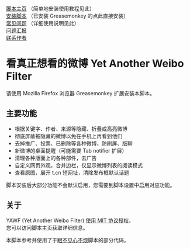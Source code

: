 [https://tiansh.github.io/yawf/ 脚本主页] （简单地安装使用教程见此） <br />
[https://tiansh.github.io/yawf/Yet_Another_Weibo_Filter.user.js 安装脚本]  （已安装 Greasemonkey 的点此直接安装）<br />
[https://github.com/tiansh/yawf/wiki/%E5%B8%B8%E8%A7%81%E9%97%AE%E9%A2%98 常见问题]  （详细使用说明见此）<br />
[https://github.com/tiansh/yawf/issues 问题汇报] <br />
[http://weibo.com/tsh90 联系作者] <br />

= 看真正想看的微博 Yet Another Weibo Filter =

请使用 Mozilla Firefox 浏览器 Greasemonkey 扩展安装本脚本。

== 主要功能 ==

* 根据关键字、作者、来源等隐藏、折叠或高亮微博
* 彻底屏蔽被隐藏的微博以免在手机上再看到他们
* 去掉推广、投票、已删除等各种微博，防刷屏、版聊
* 新微博的桌面提醒（可能需要 Tab notifier 扩展）
* 清理各种版面上的各种部件，去广告
* 自定义网页外观，合并边栏，仅显示微博列表的阅读模式
* 查看原图，展开 t.cn 短网址，清除发布框默认话题
脚本安装后大部分功能不会默认启用，您需要到脚本设置中启用对应功能。

== 关于 ==

YAWF (Yet Another Weibo Filter) [https://github.com/tiansh/yawf/blob/master/LICENSE.wikimedia 使用 MIT 协议授权]。<br />
您可以访问脚本主页获取详细信息。

本脚本参考并使用了于[https://code.google.com/p/weibo-content-filter/ 眼不见心不烦]脚本的部分代码。


